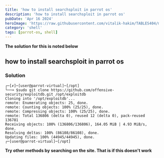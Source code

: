 ```yaml
---
title: 'how to install searchsploit in parrot os'
description: 'how to install searchsploit in parrot os'
pubDate: 'Apr 16 2024'
heroImage: 'https://raw.githubusercontent.com/vitalik-hakim/TABLES404/main/error_b/SHELL.jpg'
category: 'shell'
tags: [parrot-os, shell]
---
```


**The solution for this is noted below**

## how to install searchsploit in parrot os

### Solution

```shell
┌─[✗]─[user@parrot-virtual]─[/opt]
└──╼ $sudo git clone https://github.com/offensive-security/exploitdb.git /opt/exploitdb
Cloning into '/opt/exploitdb'...
remote: Enumerating objects: 25, done.
remote: Counting objects: 100% (25/25), done.
remote: Compressing objects: 100% (25/25), done.
remote: Total 136806 (delta 0), reused 12 (delta 0), pack-reused 136781
Receiving objects: 100% (136806/136806), 164.05 MiB | 4.93 MiB/s, done.
Resolving deltas: 100% (86108/86108), done.
Updating files: 100% (44945/44945), done.
┌─[user@parrot-virtual]─[/opt]
```

**Try other methods by searching on the site. That is if this doesn't work**
